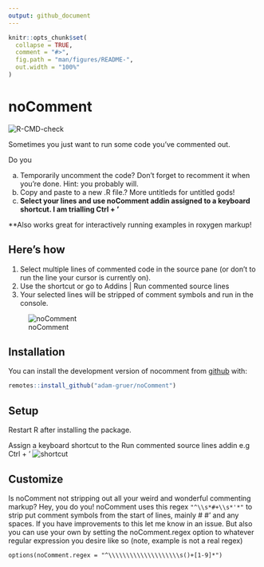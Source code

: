 ```yaml
---
output: github_document
---
```


<!-- README.md is generated from README.Rmd. Please edit that file -->

```r
knitr::opts_chunk$set(
  collapse = TRUE,
  comment = "#>",
  fig.path = "man/figures/README-",
  out.width = "100%"
)
```

# noComment

<!-- badges: start -->
![R-CMD-check](https://github.com/adam-gruer/noComment/workflows/R-CMD-check/badge.svg)
<!-- badges: end -->

Sometimes you just want to run some code you've commented out.

Do you
<ol type="a">
<li>Temporarily uncomment the code? Don't forget to recomment it when you're done. Hint: you probably will.</li>
<li>Copy and paste to a new .R file.? More untitleds for untitled gods!</li>
<li><b>Select your lines and use noComment addin assigned to a keyboard shortcut. I am trialling Ctrl + '</b></li>
</ol>

**Also works great for interactively running examples in roxygen markup!

## Here's how

1. Select multiple lines of commented code in the source pane (or don't to run the line your cursor is currently on).
1. Use the shortcut or go to Addins | Run commented source lines 
1. Your selected lines will be stripped of comment symbols and run in the console.

![noComment](inst/media/noComment.gif)

## Installation

You can install the development version of nocomment from [github](https://github.com) with:

``` r
remotes::install_github("adam-gruer/noComment")

```

## Setup

Restart R after installing the package.

Assign a keyboard shortcut to the Run commented source lines addin e.g Ctrl + '
![shortcut](inst/media/shortcut.gif) 

## Customize

Is noComment not stripping out all your weird and wonderful commenting markup? Hey, you do you!
noComment uses this regex `"^\\s*#+\\s*'*"` to strip put comment symbols from the start of lines, mainly # #' and any spaces.
If you have improvements to this let me know in an issue. But also you can use your own by setting the noComment.regex option to whatever regular expression you desire like so (note, example is not a real regex)

```
options(noComment.regex = "^\\\\\\\\\\\\\\\\\\\\s()+[1-9]*")
```




 





